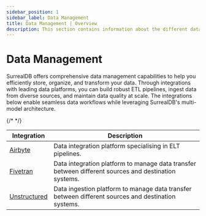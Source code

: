 ```yaml
---
sidebar_position: 1
sidebar_label: Data Management
title: Data Management | Overview
description: This section contains information about the different data management features of SurrealDB.
---
```



# Data Management

SurrealDB offers comprehensive data management capabilities to help you efficiently store, organize, and transform your data. Through integrations with leading data platforms, you can build robust ETL pipelines, ingest data from diverse sources, and maintain data quality at scale. The integrations below enable seamless data workflows while leveraging SurrealDB's multi-model architecture.

<style>{`
  td:first-child a { white-space: nowrap; word-break: keep-all; }
`}</style>

<table>
    <thead>
        <tr>
            <th>Integration</th>
            <th>Description</th>
        </tr>
    </thead>
    <tbody>
        {/* <tr>
            <td><a href="/docs/integrations/data-managaement/airbyte">Airbyte</a></td>
            <td>Data integration platform specialising in ELT pipelines.</td>
        </tr> */}
        <tr>
            <td><a href="/docs/integrations/data-managaement/fivetran">Fivetran</a></td>
            <td>Data integration platform to manage data transfer between different sources and destination systems.</td>
        </tr>
        <tr>
            <td><a href="/docs/integrations/data-managaement/unstructured">Unstructured</a></td>
            <td>Data ingestion platform to manage data transfer between different sources and destination systems.</td>
        </tr>
    </tbody>
</table>